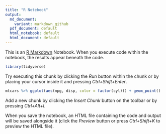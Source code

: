 ```yaml
---
title: "R Notebook"
output:  
  md_document:
    variant: markdown_github
  pdf_document: default
  html_notebook: default
  html_document: default
---
```


This is an [R Markdown](http://rmarkdown.rstudio.com) Notebook. When you execute code within the notebook, the results appear beneath the code. 

```r
library(tidyverse)
```


Try executing this chunk by clicking the *Run* button within the chunk or by placing your cursor inside it and pressing *Ctrl+Shift+Enter*. 

```r
mtcars %>% ggplot(aes(mpg, disp, color = factor(cyl))) + geom_point()
```

Add a new chunk by clicking the *Insert Chunk* button on the toolbar or by pressing *Ctrl+Alt+I*.

When you save the notebook, an HTML file containing the code and output will be saved alongside it (click the *Preview* button or press *Ctrl+Shift+K* to preview the HTML file).
